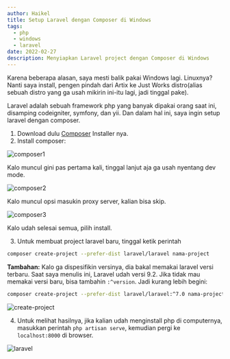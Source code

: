```yaml
---
author: Haikel
title: Setup Laravel dengan Composer di Windows
tags:
  - php
  - windows
  - laravel
date: 2022-02-27
description: Menyiapkan Laravel project dengan Composer di Windows
---
```


Karena beberapa alasan, saya mesti balik pakai Windows lagi. Linuxnya? Nanti saya install, pengen pindah dari Artix ke Just Works distro(alias sebuah distro yang ga usah mikirin ini-itu lagi, jadi tinggal pake).

Laravel adalah sebuah framework php yang banyak dipakai orang saat ini, disamping codeigniter, symfony, dan yii. Dan dalam hal ini, saya ingin setup laravel dengan composer.

1. Download dulu [Composer](https://getcomposer.org/Composer-Setup.exe) Installer nya.
2. Install composer:

![composer1](https://i.ibb.co/X4p21q9/composer1.png)

Kalo muncul gini pas pertama kali, tinggal lanjut aja ga usah nyentang dev mode.

![composer2](https://i.ibb.co/6tGSgsj/composer2.png)

Kalo muncul opsi masukin proxy server, kalian bisa skip.

![composer3](https://i.ibb.co/NpfPVLQ/composer3.png)

Kalo udah selesai semua, pilih install.

3. Untuk membuat project laravel baru, tinggal ketik perintah

```sh
composer create-project --prefer-dist laravel/laravel nama-project
```

**Tambahan:** Kalo ga dispesifikin versinya, dia bakal memakai laravel versi terbaru. Saat saya menulis ini, Laravel udah versi 9.2. Jika tidak mau memakai versi baru, bisa tambahin `:^version`. Jadi kurang lebih begini:

```sh
composer create-project --prefer-dist laravel/laravel:^7.0 nama-project
```

![create-project](https://i.ibb.co/9G1xw3H/create-project.png)

4. Untuk melihat hasilnya, jika kalian udah menginstall php di computernya, masukkan perintah `php artisan serve`, kemudian pergi ke `localhost:8000` di browser.

![laravel](https://i.ibb.co/SQ0518k/laravel.png)
